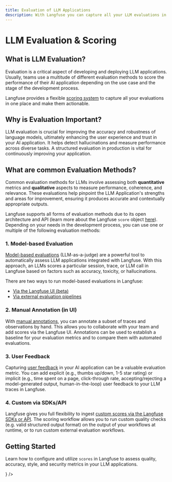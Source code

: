 ```yaml
---
title: Evaluation of LLM Applications
description: With Langfuse you can capture all your LLM evaluations in one place. You can combine a multitude of different evaluation metrics like model-based evaluations, manual annotations or user feedback. This allows you to measure quality, tonality, factual accuracy, completeness, and relevance of your AI application.
---
```


# LLM Evaluation & Scoring

## What is LLM Evaluation?

Evaluation is a critical aspect of developing and deploying LLM applications. Usually, teams use a multitude of different evaluation methods to score the performance of their AI application depending on the use case and the stage of the development process.

Langfuse provides a flexible [scoring system](/docs/scores/getting-started) to capture all your evaluations in one place and make them actionable.

## Why is Evaluation Important?

LLM evaluation is crucial for improving the accuracy and robustness of language models, ultimately enhancing the user experience and trust in your AI application. It helps detect hallucinations and measure performance across diverse tasks. A structured evaluation in production is vital for continuously improving your application.

## What are common Evaluation Methods?

Common evaluation methods for LLMs involve assessing both **quantitative** metrics and **qualitative** aspects to measure performance, coherence, and relevance. These evaluations help pinpoint the LLM Application's strengths and areas for improvement, ensuring it produces accurate and contextually appropriate outputs.

Langfuse supports all forms of evaluation methods due to its open architecture and API (learn more about the Langfuse `score` object [here](/docs/scores/getting-started)). Depending on your needs in the development process, you can use one or multiple of the following evaluation methods:

### 1. Model-based Evaluation

[Model-based evaluations](/docs/scores/model-based-evals) (LLM-as-a-judge) are a powerful tool to automatically assess LLM applications integrated with Langfuse. With this approach, an LLMs scores a particular session, trace, or LLM call in Langfuse based on factors such as accuracy, toxicity, or hallucinations.

There are two ways to run model-based evaluations in Langfuse:

- [Via the Langfuse UI (beta)](/docs/scores/model-based-evals#ui)
- [Via external evaluation pipelines](/docs/scores/model-based-evals#evaluation-pipeline)

### 2. Manual Annotation (in UI)

With [manual annotations](/docs/scores/annotation), you can annotate a subset of traces and observations by hand. This allows you to collaborate with your team and add scores via the Langfuse UI. Annotations can be used to establish a baseline for your evaluation metrics and to compare them with automated evaluations.

### 3. User Feedback

Capturing [user feedback](/docs/scores/user-feedback) in your AI application can be a valuable evaluation metric. You can add explicit (e.g., thumbs up/down, 1-5 star rating) or implicit (e.g., time spent on a page, click-through rate, accepting/rejecting a model-generated output, human-in-the-loop) user feedback to your LLM traces in Langfuse.

### 4. Custom via SDKs/API

Langfuse gives you full flexibility to ingest [custom scores via the Langfuse SDKs or API](/docs/scores/custom). The scoring workflow allows you to run custom quality checks (e.g. valid structured output format) on the output of your workflows at runtime, or to run custom external evaluation workflows.

## Getting Started

Learn how to configure and utilize `scores` in Langfuse to assess quality, accuracy, style, and security metrics in your LLM applications.


<Cards num={3}>
  <Card
    title="Getting Started with Langfuse Scoring"
    href="/docs/scores/getting-started"
    icon={<FileCode />}
  />
</Cards>
